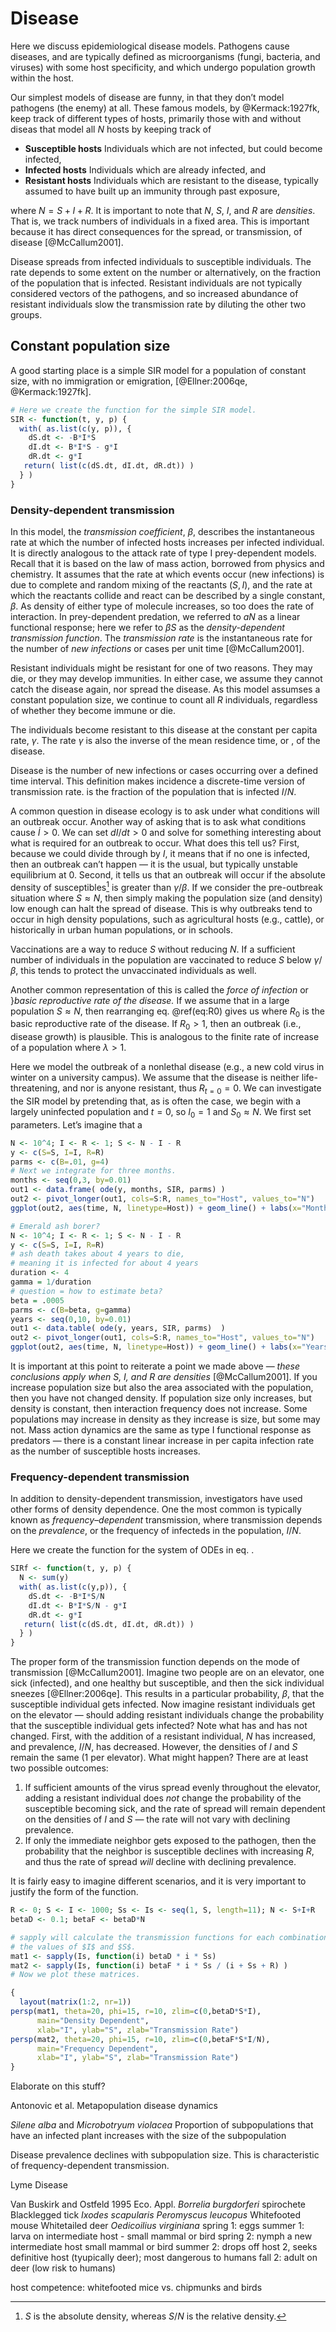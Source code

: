 # Disease
Here we discuss epidemiological disease models. Pathogens cause diseases, and are typically defined as microorganisms (fungi, bacteria, and viruses) with some host specificity, and which undergo population growth within the host. 

Our simplest models of disease are funny, in that they don't model pathogens (the enemy) at all. These famous models, by @Kermack:1927fk, keep track of different types of hosts, primarily those with and without diseas that model all $N$ hosts by keeping track of 

* **Susceptible hosts** Individuals which are not infected, but could become infected,
* **Infected hosts** Individuals which are already infected, and
* **Resistant hosts** Individuals which are resistant to the disease, typically assumed to have built up an immunity through past exposure,

where $N=S+I+R$. It is important to note that $N$, $S$, $I$, and $R$ are *densities*. That is, we track numbers of individuals in a fixed area. This is important because it has direct consequences for the spread, or transmission, of disease [@McCallum2001].

Disease spreads from infected individuals to susceptible individuals. The rate depends to some extent on the number or alternatively, on the fraction of the population that is infected. Resistant individuals are not typically considered vectors of the pathogens, and so increased abundance of resistant individuals slow the transmission rate by diluting the other two groups. 

## Constant population size

A good starting place is a simple SIR model for a population of constant size, with no immigration or emigration,  [@Ellner:2006qe, @Kermack:1927fk]. 
\begin{align*}
  (\#eq:SIR)
  \frac{d S}{d t} &= -\beta IS\\
  \frac{d I}{d t} &=\beta IS  - \gamma I\\
  \frac{d R}{d t} &= \gamma I
\end{align*}


```r
# Here we create the function for the simple SIR model.
SIR <- function(t, y, p) {
  with( as.list(c(y, p)), {
    dS.dt <- -B*I*S
    dI.dt <- B*I*S - g*I
    dR.dt <- g*I
   return( list(c(dS.dt, dI.dt, dR.dt)) )
  } )
}
```

### Density-dependent transmission
In this model, the *transmission coefficient*, $\beta$, describes the instantaneous rate at which the number of infected hosts increases per infected individual. It is directly analogous to the attack rate of type I prey-dependent models. Recall that it is based on the law of mass action, borrowed from physics and chemistry. It assumes that the rate at which events occur (new infections) is due to complete and random mixing of the reactants ($S,\,I$), and the rate at which the reactants collide and react can be described by a single constant, $\beta$. As density of either type of molecule increases, so too does the rate of interaction. In prey-dependent predation, we referred to $aN$ as a linear functional response; here we refer to $\beta S$ as the *density-dependent transmission function*. The *transmission rate* is the instantaneous rate for the number of *new infections* or cases per unit time [@McCallum2001].

Resistant individuals might be resistant for one of two reasons. They may die, or they may develop immunities. In either case, we assume they cannot catch the disease again, nor spread the disease. As this model assumses  a constant population  size, we continue to count all $R$ individuals, regardless of whether they become immune or die.

The individuals become resistant to this disease at the constant per capita rate, \index{$\gamma$}$\gamma$. The rate $\gamma$ is also the inverse of the mean \index{residence time}residence time, or \emph{\index{duration|see{residence time}}duration}, of the disease\footnote{This is an interesting phenomenon of exponential processes --- the mean time associated with the process is equal to the inverse of the rate. This is analogous to turnover time or residence time for a molecule of water in a well-mixed lake.}.  

Disease \emph{\index{incidence}incidence} is the number of new infections or cases occurring over a defined time interval. This definition makes incidence a discrete-time version of transmission rate. \emph{\index{prevalence}Prevalence} is the fraction of the population that is infected $I/N$.


A common question in disease ecology is to ask under what conditions will an outbreak occur. Another way of asking that is to ask what conditions cause $\dot{I}>0$. We can set $dI/dt > 0$ and solve for something interesting about what is required for an outbreak to occur.
\begin{align}
  0 & < \beta IS - \gamma I\notag\\
  \frac{\gamma}{\beta} &< S
\end{align}
What does this tell us? First, because we could divide through by $I$, it means that if no one is infected, then an outbreak can't happen --- it is the usual, but typically unstable equilibrium at 0. Second, it tells us that an outbreak will occur if the absolute density of susceptibles^[$S$ is the absolute density, whereas $S/N$ is the relative density.] is greater than $\gamma / \beta$. If we consider the pre-outbreak situation where $S \approx N$, then simply making the population size (and density) low enough can halt the spread of disease. This is why outbreaks tend to occur in high density populations, such as agricultural hosts (e.g., cattle), or historically in urban human populations, or in schools. 

Vaccinations are a way to reduce $S$ without reducing $N$. If a sufficient number of individuals in the population are vaccinated to reduce $S$ below $\gamma / \beta$, this tends to protect the unvaccinated individuals as well.

Another common representation of this is called the *force of infection* or }*basic reproductive rate of the disease.* If we assume that in a large population $S \approx N$, then rearranging eq. \@ref(eq:R0) gives us 
\begin{equation}
(\#eq:R0)
  R_0=\frac{\beta N}{\gamma}
\end{equation}
where \index{R@$R_0$|see{basic reproductive rate}}$R_0$ is the basic reproductive rate of the disease. If $R_0 > 1$, then an outbreak (i.e., disease growth) is plausible. This is analogous to the finite rate of increase of a population where $\lambda>1$.

Here we model the outbreak of a nonlethal disease (e.g.,  a new cold virus in winter on a university campus). We assume that the disease is neither life-threatening, and nor is anyone resistant, thus $R_{t=0}=0$. We can investigate the SIR model by pretending that, as is often the case, we begin with a largely uninfected population and $t=0$, so $I_0=1$ and $S_0\approx N$.  We first set parameters. Let's imagine that a 
```r
N <- 10^4; I <- R <- 1; S <- N - I - R
y <- c(S=S, I=I, R=R)
parms <- c(B=.01, g=4)
# Next we integrate for three months.
months <- seq(0,3, by=0.01)
out1 <- data.frame( ode(y, months, SIR, parms) )
out2 <- pivot_longer(out1, cols=S:R, names_to="Host", values_to="N")
ggplot(out2, aes(time, N, linetype=Host)) + geom_line() + labs(x="Months")
```
```r
# Emerald ash borer?
N <- 10^4; I <- R <- 1; S <- N - I - R
y <- c(S=S, I=I, R=R)
# ash death takes about 4 years to die, 
# meaning it is infected for about 4 years
duration <- 4
gamma = 1/duration
# question = how to estimate beta?
beta = .0005
parms <- c(B=beta, g=gamma)
years <- seq(0,10, by=0.01)
out1 <- data.table( ode(y, years, SIR, parms)  )
out2 <- pivot_longer(out1, cols=S:R, names_to="Host", values_to="N")
ggplot(out2, aes(time, N, linetype=Host)) + geom_line() + labs(x="Years")
```
It is important at this point to reiterate a point we made above --- *these conclusions apply when S, I, and R are densities* [@McCallum2001]. If you increase population size but also the area associated with the population, then you have not changed density. If population size only increases, but density is constant, then interaction frequency does not increase. Some populations may increase in density as they increase is size, but some may not. Mass action dynamics are the same as type I functional response as predators --- there is a constant linear increase in per capita infection rate as the number of susceptible hosts increases.

### Frequency-dependent transmission
In addition to density-dependent transmission, investigators have used other forms of density dependence. One the most common is typically known as *frequency--dependent* transmission, where transmission depends on the *prevalence*, or the frequency of infecteds in the population, $I/N$.
\begin{align}
  \frac{d S}{d t} &= - \beta \frac{SI}{N} \#eq:SIRfd1\\
  \frac{d I}{d t} &=   \beta \frac{SI}{N} - \gamma I \#eq:SIRfd2\\
  \frac{d I}{d t} &=   \gamma I. \#eq:SIRfd2
\end{align}

Here we create the function for the system of ODEs in eq. \ref{eq:SIR}.
```r
SIRf <- function(t, y, p) {
  N <- sum(y)
  with( as.list(c(y,p)), {
    dS.dt <- -B*I*S/N
    dI.dt <- B*I*S/N - g*I
    dR.dt <- g*I
   return( list(c(dS.dt, dI.dt, dR.dt)) )
  } )
}
```
The proper form of the transmission function depends on the mode of transmission  [@McCallum2001]. Imagine two people are on an elevator, one sick (infected), and one healthy but susceptible, and then the sick individual sneezes [@Ellner:2006qe]. This results in a particular probability, $\beta$, that the susceptible individual gets infected. Now imagine resistant individuals get on the elevator --- should adding resistant individuals change the probability that the susceptible individual gets infected? Note what has and has not changed. First, with the addition of a resistant individual, $N$ has increased, and prevalence, $I/N$, has decreased. However, the densities of $I$ and $S$ remain the same (1 per elevator). What might happen? There are at least two possible outcomes:

1. If sufficient amounts of the virus spread evenly throughout the elevator, adding a resistant individual does *not* change the probability of the susceptible becoming sick, and the rate of spread will remain dependent on the densities of $I$ and $S$ --- the rate will not vary with declining prevalence.
2.  If only the immediate neighbor gets exposed to the pathogen, then the probability that the neighbor is susceptible declines with increasing $R$, and thus the rate of spread *will* decline with declining prevalence.

It is fairly easy to imagine different scenarios, and it is very important to justify the form of the function.

```r
R <- 0; S <- I <- 1000; Ss <- Is <- seq(1, S, length=11); N <- S+I+R
betaD <- 0.1; betaF <- betaD*N

# sapply will calculate the transmission functions for each combination of
# the values of $I$ and $S$.
mat1 <- sapply(Is, function(i) betaD * i * Ss)
mat2 <- sapply(Is, function(i) betaF * i * Ss / (i + Ss + R) )
# Now we plot these matrices. 

{
  layout(matrix(1:2, nr=1))
persp(mat1, theta=20, phi=15, r=10, zlim=c(0,betaD*S*I), 
      main="Density Dependent",
      xlab="I", ylab="S", zlab="Transmission Rate")
persp(mat2, theta=20, phi=15, r=10, zlim=c(0,betaF*S*I/N), 
      main="Frequency Dependent",
      xlab="I", ylab="S", zlab="Transmission Rate")
}

``` 


Elaborate on this stuff?

Antonovic et al. Metapopulation disease dynamics

*Silene alba* and *Microbotryum violacea*
Proportion of subpopulations that have an infected plant increases with the size of the subpopulation 

Disease prevalence declines with subpopulation size. This is characteristic of frequency-dependent transmission. 

Lyme Disease

Van Buskirk and Ostfeld 1995 Eco. Appl.
*Borrelia burgdorferi* spirochete
Blacklegged tick *Ixodes scapularis*
*Peromyscus leucopus* Whitefooted mouse
Whitetailed deer *Oedicoilius virginiana*
spring 1: eggs
summer 1: larva on intermediate host - small mammal or bird
spring 2: nymph a new intermediate host small mammal or bird 
summer 2: drops off host 2, seeks definitive host (tyupically deer); most dangerous to humans
fall 2: adult on deer (low risk to humans)

host competence: whitefooted mice vs. chipmunks and birds
